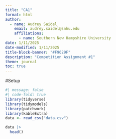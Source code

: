 ```yaml
---
title: "CA1"
format: html
author: 
  - name: Audrey Saidel
    email: audrey.saidel@snhu.edu
    affiliations: 
      - name: Southern New Hampshire University
date: 1/11/2025
date-modified: 1/11/2025
title-block-banner: "#F9629F"
description: "Competition Assignment #1"
theme: journal
toc: true
---
```


#Setup
```r
#| message: false
#| code-fold: true
library(tidyverse)
library(tidymodels)
library(patchwork)
library(kableExtra)
data <- read_csv("data.csv")
```

```r
data |>
  head() 
```


